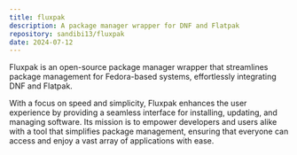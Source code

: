 ```yaml
---
title: fluxpak
description: A package manager wrapper for DNF and Flatpak
repository: sandibi13/fluxpak
date: 2024-07-12
---
```


Fluxpak is an open-source package manager wrapper that streamlines package management for Fedora-based systems, effortlessly integrating DNF and Flatpak.

With a focus on speed and simplicity, Fluxpak enhances the user experience by providing a seamless interface for installing, updating, and managing software. Its mission is to empower developers and users alike with a tool that simplifies package management, ensuring that everyone can access and enjoy a vast array of applications with ease.

